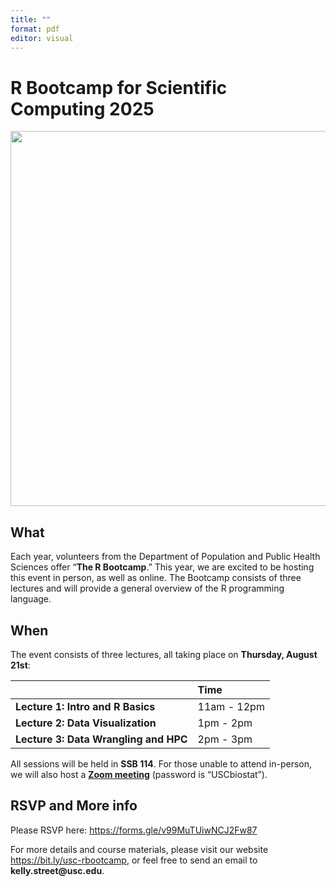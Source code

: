```yaml
---
title: ""
format: pdf
editor: visual
---
```


# R Bootcamp for Scientific Computing 2025

![](../fig/hex-stickers.png){width="600"}

## What

Each year, volunteers from the Department of Population and Public Health Sciences offer "**The R Bootcamp**." This year, we are excited to be hosting this event in person, as well as online. The Bootcamp consists of three lectures and will provide a general overview of the R programming language.

## When

The event consists of three lectures, all taking place on **Thursday, August 21st**:

|                                       | Time        |
|:--------------------------------------|:------------|
| **Lecture 1: Intro and R Basics**     | 11am - 12pm |
| **Lecture 2: Data Visualization**     | 1pm - 2pm   |
| **Lecture 3: Data Wrangling and HPC** | 2pm - 3pm   |

All sessions will be held in **SSB 114**. For those unable to attend in-person, we will also host a [**Zoom meeting**](https://usc.zoom.us/j/99781668832?pwd=w9odQH0EcTpex9edRcS5btMH7hgjOw.1) (password is "USCbiostat").

## RSVP and More info

Please RSVP here: <https://forms.gle/v99MuTUiwNCJ2Fw87>

For more details and course materials, please visit our website <https://bit.ly/usc-rbootcamp>, or feel free to send an email to **kelly.street\@usc.edu**.
